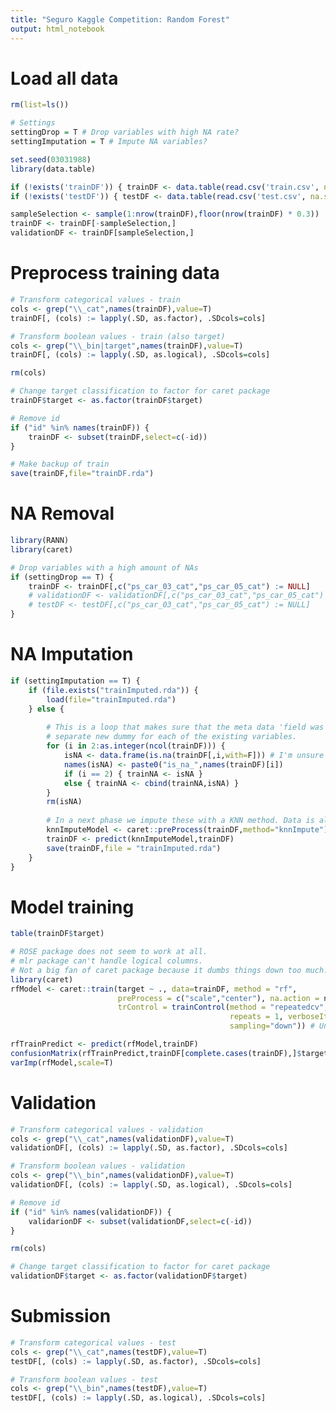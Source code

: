 ```yaml
---
title: "Seguro Kaggle Competition: Random Forest"
output: html_notebook
---
```


# Load all data
```r
rm(list=ls())

# Settings
settingDrop = T # Drop variables with high NA rate?
settingImputation = T # Impute NA variables?

set.seed(03031988)
library(data.table)

if (!exists('trainDF')) { trainDF <- data.table(read.csv('train.csv', na.strings="-1")) }
if (!exists('testDF')) { testDF <- data.table(read.csv('test.csv', na.strings="-1")) }

sampleSelection <- sample(1:nrow(trainDF),floor(nrow(trainDF) * 0.3))
trainDF <- trainDF[-sampleSelection,]
validationDF <- trainDF[sampleSelection,]
```

# Preprocess training data
```r
# Transform categorical values - train
cols <- grep("\\_cat",names(trainDF),value=T)
trainDF[, (cols) := lapply(.SD, as.factor), .SDcols=cols]

# Transform boolean values - train (also target)
cols <- grep("\\_bin|target",names(trainDF),value=T)
trainDF[, (cols) := lapply(.SD, as.logical), .SDcols=cols]

rm(cols)

# Change target classification to factor for caret package
trainDF$target <- as.factor(trainDF$target)

# Remove id
if ("id" %in% names(trainDF)) {
    trainDF <- subset(trainDF,select=c(-id))
}

# Make backup of train
save(trainDF,file="trainDF.rda")
```

# NA Removal
```r
library(RANN)
library(caret)

# Drop variables with a high amount of NAs
if (settingDrop == T) {
    trainDF <- trainDF[,c("ps_car_03_cat","ps_car_05_cat") := NULL]
    # validationDF <- validationDF[,c("ps_car_03_cat","ps_car_05_cat") := NULL]
    # testDF <- testDF[,c("ps_car_03_cat","ps_car_05_cat") := NULL]
}
```

# NA Imputation
```r
if (settingImputation == T) {
    if (file.exists("trainImputed.rda")) {
        load(file="trainImputed.rda")
    } else {
        
        # This is a loop that makes sure that the meta data 'field was an NA' is stored in a 
        # separate new dummy for each of the existing variables.
        for (i in 2:as.integer(ncol(trainDF))) {
            isNA <- data.frame(is.na(trainDF[,i,with=F])) # I'm unsure why I need to use 'with' here, I though this was only needed in old data.table versions
            names(isNA) <- paste0("is_na_",names(trainDF)[i])
            if (i == 2) { trainNA <- isNA }
            else { trainNA <- cbind(trainNA,isNA) }
        }
        rm(isNA)
        
        # In a next phase we impute these with a KNN method. Data is also normalized.
        knnImputeModel <- caret::preProcess(trainDF,method="knnImpute")
        trainDF <- predict(knnImputeModel,trainDF)
        save(trainDF,file = "trainImputed.rda")
    }
}
```

# Model training
```r
table(trainDF$target)

# ROSE package does not seem to work at all.
# mlr package can't handle logical columns.
# Not a big fan of caret package because it dumbs things down too much. But here goes.
library(caret)
rfModel <- caret::train(target ~ ., data=trainDF, method = "rf", 
                        preProcess = c("scale","center"), na.action = na.omit,
                        trControl = trainControl(method = "repeatedcv",number = 3,
                                                 repeats = 1, verboseIter=T,
                                                 sampling="down")) # Undersampling

rfTrainPredict <- predict(rfModel,trainDF)
confusionMatrix(rfTrainPredict,trainDF[complete.cases(trainDF),]$target)
varImp(rfModel,scale=T)
```

# Validation
```r
# Transform categorical values - validation
cols <- grep("\\_cat",names(validationDF),value=T)
validationDF[, (cols) := lapply(.SD, as.factor), .SDcols=cols]

# Transform boolean values - validation
cols <- grep("\\_bin",names(validationDF),value=T)
validationDF[, (cols) := lapply(.SD, as.logical), .SDcols=cols]

# Remove id
if ("id" %in% names(validationDF)) {
    validarionDF <- subset(validationDF,select=c(-id))
}

rm(cols)

# Change target classification to factor for caret package
validationDF$target <- as.factor(validationDF$target)

```


# Submission
```r
# Transform categorical values - test
cols <- grep("\\_cat",names(testDF),value=T)
testDF[, (cols) := lapply(.SD, as.factor), .SDcols=cols]

# Transform boolean values - test
cols <- grep("\\_bin",names(testDF),value=T)
testDF[, (cols) := lapply(.SD, as.logical), .SDcols=cols]
```



